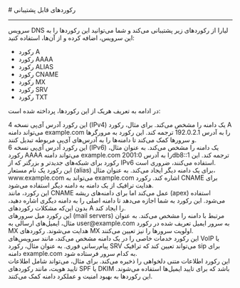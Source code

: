 

<Layout>
<Head>
<title>مستندات رکوردهای قابل پشتیبانی در DNS - لیارا</title>
<meta property="og:title" content="مستندات خدمات رایانش ابری لیارا" />
<meta property="og:description" content="مستندات آشنایی با رکوردهای قابل پشتیبانی در سامانه مدیریت دامنه لیارا"  />
<meta property="og:image" content="https://files.liara.ir/liara/logos/liara-poster.jpg" />
</Head>
# رکوردهای قابل پشتیبانی
<hr className="mb-2" />

سرویس DNS لیارا از رکوردهای زیر پشتیبانی می‌کند و شما می‌توانید این رکوردها را به این سرویس، اضافه کرده و از آن‌ها، استفاده کنید:

<div className="h-4" />
<ul>
    <li>رکورد <Important>A</Important> </li>
    <li>رکورد <Important>AAAA</Important> </li>
    <li>رکورد <Important>ALIAS</Important> </li>
    <li>رکورد <Important>CNAME</Important> </li>
    <li>رکورد <Important>MX</Important> </li>
    <li>رکورد <Important>SRV</Important> </li>
    <li>رکورد <Important>TXT</Important> </li>
</ul>
<div className="h-4" />

در ادامه به تعریف هریک از این رکوردها، پرداخته شده است:

<Section id="a-record" title="رکورد A" />
این رکورد آدرس آی‌پی نسخه 4 (IPv4) یک دامنه را مشخص می‌کند. برای مثال، رکورد A می‌تواند دامنه <Important>example.com</Important> را به آدرس <Important>192.0.2.1</Important> ترجمه کند. این رکورد به مرورگرها و سرورها کمک می‌کند تا دامنه‌ها را به آدرس‌های آی‌پی مربوطه تبدیل کنند.

<Section id="aaaa-record" title="رکورد AAAA" />
این رکورد آدرس آی‌پی نسخه 6 (IPv6) یک دامنه را مشخص می‌کند. به عنوان مثال، رکورد <Important>AAAA</Important> می‌تواند دامنه <Important>example.com</Important> را به آدرس <Important>2001:0db8::1</Important> ترجمه کند. این رکورد برای شبکه‌های جدیدتر و بزرگتر که از IPv6 استفاده می‌کنند، ضروری است.

<Section id="cname-record" title="رکورد CNAME" />    
 این رکورد یک نام مستعار (alias) برای یک دامنه دیگر ایجاد می‌کند. به عنوان مثال، <Important>www.example.com</Important> می‌تواند به <Important>example.com</Important> اشاره کند. رکورد CNAME برای هدایت ترافیک از یک دامنه به دامنه دیگر استفاده می‌شود.

<Section id="alias-record" title="رکورد ALIAS" />   
این رکورد، مانند CNAME عمل می‌کند اما برای دامنه‌های ریشه (apex) استفاده می‌شود. این رکورد به شما اجازه می‌دهد تا دامنه اصلی را به دامنه دیگری اشاره دهید، بدون این‌که مشکلات رکوردهای A را ایجاد کند.

<Section id="mx-record" title="رکورد MX" />    
این رکورد میل سرورهای (mail servers) مرتبط با دامنه را مشخص می‌کند. به عنوان مثال، ایمیل‌های ارسالی به <Important>user@example.com</Important> به سرور ایمیل تعریف شده در رکورد MX هدایت می‌شوند. رکوردهای MX اولویت سرورها را نیز تعیین می‌کنند.

<Section id="srv-record" title="رکورد SRV" />    
این رکورد خدمات خاصی را در یک دامنه مشخص می‌کند، مانند سرویس‌های VoIP یا پیام‌رسانی فوری. به عنوان مثال، رکورد SRV می‌تواند تعیین کند که ترافیک sip برای دامنه <Important>example.com</Important> به کدام سرور فرستاده شود.

<Section id="txt-record" title="رکورد TXT" />    
این رکورد اطلاعات متنی دلخواهی را ذخیره می‌کند. برای مثال، می‌تواند شامل اطلاعات تایید هویت، مانند رکوردهای SPF یا DKIM باشد که برای تایید ایمیل‌ها استفاده می‌شوند. این رکوردها به بهبود امنیت و عملکرد دامنه کمک می‌کنند.


</Layout>